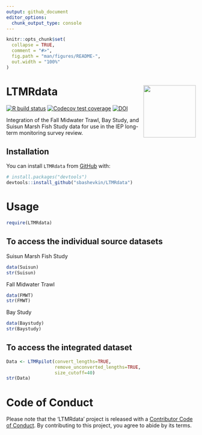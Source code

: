 ```yaml
---
output: github_document
editor_options: 
  chunk_output_type: console
---
```


<!-- README.md is generated from README.Rmd. Please edit that file -->

```r
knitr::opts_chunk$set(
  collapse = TRUE,
  comment = "#>",
  fig.path = "man/figures/README-",
  out.width = "100%"
)
```

# LTMRdata <img src='man/figures/logo.jpg' align="right" height="139" />

<!-- badges: start -->
[![R build status](https://github.com/sbashevkin/LTMRdata/workflows/R-CMD-check/badge.svg)](https://github.com/sbashevkin/LTMRdata/actions)
[![Codecov test coverage](https://codecov.io/gh/sbashevkin/LTMRdata/branch/master/graph/badge.svg)](https://codecov.io/gh/sbashevkin/LTMRdata?branch=master)
[![DOI](https://zenodo.org/badge/250588599.svg)](https://zenodo.org/badge/latestdoi/250588599)
<!-- badges: end -->

Integration of the Fall Midwater Trawl, Bay Study, and Suisun Marsh Fish Study data for use in the IEP long-term monitoring survey review.

## Installation

You can install `LTMRdata` from [GitHub](https://github.com/) with:

``` r
# install.packages("devtools")
devtools::install_github("sbashevkin/LTMRdata")
```

# Usage

```r
require(LTMRdata)
```

## To access the individual source datasets

Suisun Marsh Fish Study
```r
data(Suisun)
str(Suisun)
```

Fall Midwater Trawl
```r
data(FMWT)
str(FMWT)
```

Bay Study
```r
data(Baystudy)
str(Baystudy)
```

## To access the integrated dataset

```r
Data <- LTMRpilot(convert_lengths=TRUE,
                  remove_unconverted_lengths=TRUE,
                  size_cutoff=40)
str(Data)
```

# Code of Conduct

Please note that the 'LTMRdata' project is released with a
[Contributor Code of Conduct](CODE_OF_CONDUCT.md).
By contributing to this project, you agree to abide by its terms.
